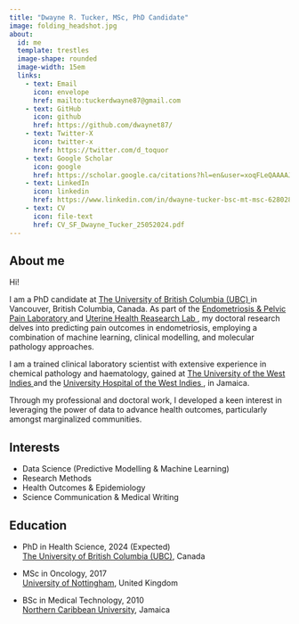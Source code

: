 ```yaml
---
title: "Dwayne R. Tucker, MSc, PhD Candidate"
image: folding_headshot.jpg
about:
  id: me
  template: trestles
  image-shape: rounded
  image-width: 15em
  links: 
    - text: Email
      icon: envelope
      href: mailto:tuckerdwayne87@gmail.com
    - text: GitHub
      icon: github
      href: https://github.com/dwaynet87/
    - text: Twitter-X
      icon: twitter-x
      href: https://twitter.com/d_toquor
    - text: Google Scholar
      icon: google
      href: https://scholar.google.ca/citations?hl=en&user=xoqFLeQAAAAJ
    - text: LinkedIn
      icon: linkedin
      href: https://www.linkedin.com/in/dwayne-tucker-bsc-mt-msc-628028155/
    - text: CV
      icon: file-text
      href: CV_SF_Dwayne_Tucker_25052024.pdf
---
```


:::{#me}
## About me
Hi!

I am a PhD candidate at <a href="https://www.ubc.ca"> The University of British Columbia (UBC) </a> in Vancouver, British Columbia, Canada. As part of the <a href="https://yonglab.med.ubc.ca"> Endometriosis & Pelvic Pain Laboratory </a> and <a href="https://uterinehealth.ca"> Uterine Health Reasearch Lab </a>, my doctoral research delves into predicting pain outcomes in endometriosis, employing a combination of machine learning, clinical modelling, and molecular pathology approaches. 

I am a trained clinical laboratory scientist with extensive experience in chemical pathology and haematology, gained at <a href="https://www.uwi.edu"> The University of the West Indies </a> and the <a href="https://uhwi.gov.jm"> University Hospital of the West Indies </a>, in Jamaica. 

Through my professional and doctoral work, I developed a keen interest in leveraging the power of data to advance health outcomes, particularly amongst marginalized communities. 

## Interests
* Data Science (Predictive Modelling & Machine Learning)
* Research Methods
* Health Outcomes & Epidemiology
* Science Communication & Medical Writing


## Education
* PhD in Health Science, 2024 (Expected)<br>[The University of British Columbia (UBC)](https://www.ubc.ca), Canada 
&nbsp;

* MSc in Oncology, 2017<br>[University of Nottingham](https://www.nottingham.ac.uk), United Kingdom
* BSc in Medical Technology, 2010<br>[Northern Caribbean University](https://www.ncu.edu.jm/), Jamaica

:::


